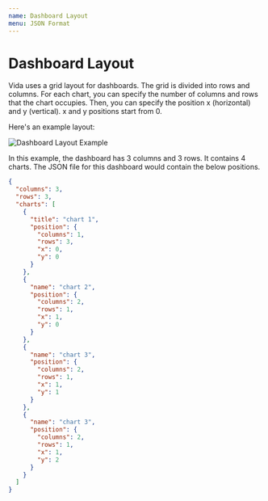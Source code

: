 ```yaml
---
name: Dashboard Layout
menu: JSON Format
---
```


# Dashboard Layout

Vida uses a grid layout for dashboards. The grid is divided into rows and columns. For each chart, you can specify the number of columns and rows that the chart occupies. Then, you can specify the position x (horizontal) and y (vertical). x and y positions start from 0.

Here's an example layout:

![Dashboard Layout Example](../../public/images/vida-layout.png)

In this example, the dashboard has 3 columns and 3 rows. It contains 4 charts. The JSON file for this dashboard would contain the below positions.

```json
{
  "columns": 3,
  "rows": 3,
  "charts": [
    {
      "title": "chart 1",
      "position": {
        "columns": 1,
        "rows": 3,
        "x": 0,
        "y": 0
      }
    },
    {
      "name": "chart 2",
      "position": {
        "columns": 2,
        "rows": 1,
        "x": 1,
        "y": 0
      }
    },
    {
      "name": "chart 3",
      "position": {
        "columns": 2,
        "rows": 1,
        "x": 1,
        "y": 1
      }
    },
    {
      "name": "chart 3",
      "position": {
        "columns": 2,
        "rows": 1,
        "x": 1,
        "y": 2
      }
    }
  ]
}
```